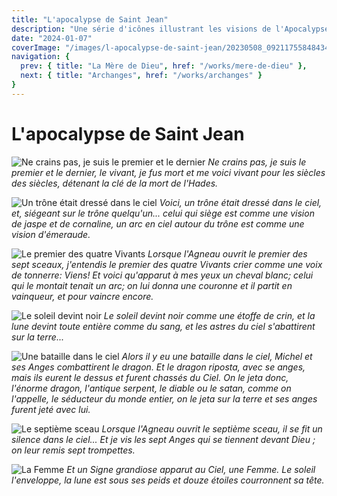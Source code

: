 ```yaml
---
title: "L'apocalypse de Saint Jean"
description: "Une série d'icônes illustrant les visions de l'Apocalypse de Saint Jean"
date: "2024-01-07"
coverImage: "/images/l-apocalypse-de-saint-jean/20230508_0921175584843436305413427.jpg"
navigation: {
  prev: { title: "La Mère de Dieu", href: "/works/mere-de-dieu" },
  next: { title: "Archanges", href: "/works/archanges" }
}
---
```


# L'apocalypse de Saint Jean

![Ne crains pas, je suis le premier et le dernier](/images/l-apocalypse-de-saint-jean/20230508_0921175584843436305413427.jpg)
*Ne crains pas, je suis le premier et le dernier, le vivant, je fus mort et me voici vivant pour les siècles des siècles, détenant la clé de la mort de l'Hades.*

![Un trône était dressé dans le ciel](/images/l-apocalypse-de-saint-jean/20230614_0702475758228591907167413.jpg)
*Voici, un trône était dressé dans le ciel, et, siégeant sur le trône quelqu'un... celui qui siège est comme une vision de jaspe et de cornaline, un arc en ciel autour du trône est comme une vision d'émeraude.*

![Le premier des quatre Vivants](/images/l-apocalypse-de-saint-jean/20230628_0703129095683591215433763.jpg)
*Lorsque l'Agneau ouvrit le premier des sept sceaux, j'entendis le premier des quatre Vivants crier comme une voix de tonnerre: Viens! Et voici qu'apparut à mes yeux un cheval blanc; celui qui le montait tenait un arc; on lui donna une couronne et il partit en vainqueur, et pour vaincre encore.*

![Le soleil devint noir](/images/l-apocalypse-de-saint-jean/20230830_1835277084808322383370981.jpg)
*Le soleil devint noir comme une étoffe de crin, et la lune devint toute entière comme du sang, et les astres du ciel s'abattirent sur la terre...*

![Une bataille dans le ciel](/images/l-apocalypse-de-saint-jean/20240107_1123271729479429503559911.jpg)
*Alors il y eu une bataille dans le ciel, Michel et ses Anges combattirent le dragon. Et le dragon riposta, avec se anges, mais ils eurent le dessus et furent chassés du Ciel. On le jeta donc, l'énorme dragon, l'antique serpent, le diable ou le satan, comme on l'appelle, le séducteur du monde entier, on le jeta sur la terre et ses anges furent jeté avec lui.*

![Le septième sceau](/images/l-apocalypse-de-saint-jean/20231030_1507334324886873752291106.jpg)
*Lorsque l'Agneau ouvrit le septième sceau, il se fit un silence dans le ciel... Et je vis les sept Anges qui se tiennent devant Dieu ; on leur remis sept trompettes.*

![La Femme](/images/l-apocalypse-de-saint-jean/20231204_0743544046281266685145269.jpg)
*Et un Signe grandiose apparut au Ciel, une Femme. Le soleil l'enveloppe, la lune est sous ses peids et douze étoiles courronnent sa tête.* 
